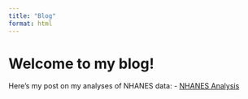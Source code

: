 ```yaml
---
title: "Blog"
format: html
---
```


# Welcome to my blog!

Here's my post on my analyses of NHANES data: - [NHANES Analysis](nhanes-analysis.html)

